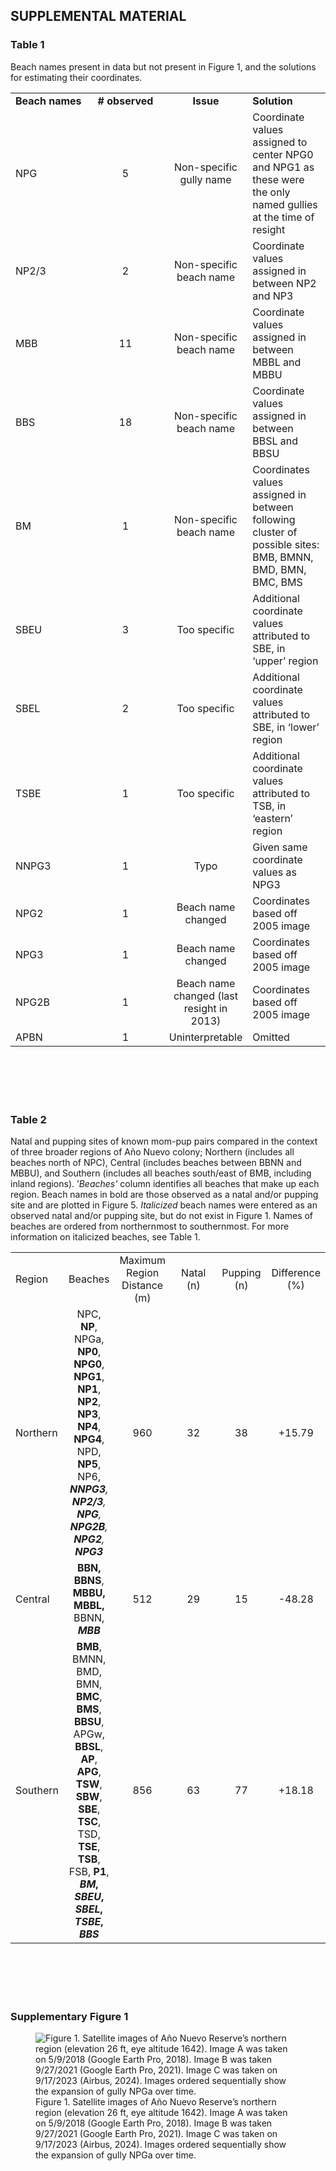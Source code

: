   
## SUPPLEMENTAL MATERIAL
### Table 1 
Beach names present in data but not present in Figure 1, and the solutions for estimating their coordinates.

| | 
| :---- | :---: | :---: | ----- |
| **Beach names** | **\# observed** | **Issue** | **Solution** |
| NPG | 5 | Non-specific gully name | Coordinate values assigned to center NPG0 and NPG1 as these were the only named gullies at the time of resight  |
| NP2/3 | 2 | Non-specific beach name | Coordinate values assigned in between NP2 and NP3 |
| MBB | 11 | Non-specific beach name | Coordinate values assigned in between MBBL and MBBU |
| BBS | 18 | Non-specific beach name | Coordinate values assigned in between BBSL and BBSU |
| BM | 1 | Non-specific beach name | Coordinates values assigned in between following cluster of possible sites: BMB, BMNN, BMD, BMN, BMC, BMS |
| SBEU | 3 | Too specific | Additional coordinate values attributed to SBE, in ‘upper’ region |
| SBEL | 2 | Too specific | Additional coordinate values attributed to SBE, in ‘lower’ region |
| TSBE | 1 | Too specific | Additional coordinate values attributed to TSB, in ‘eastern’ region |
| NNPG3 | 1 | Typo  | Given same coordinate values as NPG3 |
| NPG2 | 1 | Beach name changed | Coordinates based off 2005 image |
| NPG3 | 1 | Beach name changed | Coordinates based off 2005 image |
| NPG2B | 1 | Beach name changed  (last resight in 2013\) | Coordinates based off 2005 image |
| APBN | 1 | Uninterpretable | Omitted |

\
\
\
\

### Table 2
Natal and pupping sites of known mom-pup pairs compared in the context of three broader regions of Año Nuevo colony; Northern (includes all beaches north of NPC), Central (includes beaches between BBNN and MBBU), and Southern (includes all beaches south/east of BMB, including inland regions). ‘*Beaches’* column identifies all beaches that make up each region. Beach names in bold are those observed as a natal and/or pupping site and are plotted in Figure 5\. *Italicized* beach names were entered as an observed natal and/or pupping site, but do not exist in Figure 1\. Names of beaches are ordered from northernmost to southernmost. For more information on italicized beaches, see Table 1.

|     |  |  |  |  |  |
| ----- | :---: | :---: | :---: | :---: | :---: |
| Region  | Beaches | Maximum Region Distance (m) | Natal (n) | Pupping (n) | Difference (%) |
| Northern | NPC, **NP**, NPGa, **NP0**, **NPG0**, **NPG1**, **NP1**, **NP2**, **NP3**, **NP4**, **NPG4**, NPD, **NP5**, NP6, ***NNPG3**, **NP2/3**, **NPG**, **NPG2B**, **NPG2**, **NPG3*** | 960 | 32 | 38 | \+15.79 |
| Central | **BBN, BBNS**, **MBBU, MBBL,** BBNN, ***MBB*** | 512 | 29 | 15 | \-48.28 |
| Southern | **BMB**, BMNN, BMD, BMN, **BMC**, **BMS**, **BBSU**, APGw, **BBSL**, **AP**, **APG**, **TSW**, **SBW**, **SBE**, **TSC**, TSD, **TSE**, **TSB**, FSB, **P1**, ***BM*****, *SBEU*, *SBEL*, *TSBE*, *BBS*** | 856 | 63 | 77 | \+18.18 |
\
\
\
\

### Supplementary Figure 1
![Figure 1. Satellite images of Año Nuevo Reserve’s northern region (elevation 26 ft, eye altitude 1642). Image A was taken on 5/9/2018 (Google Earth Pro, 2018). Image B was taken 9/27/2021 (Google Earth Pro, 2021). Image C was taken on 9/17/2023 (Airbus, 2024). Images ordered sequentially show the expansion of gully NPGa over time.](/content/Figures/Sup.1.png)

